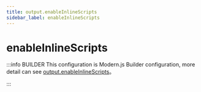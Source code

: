 ```yaml
---
title: output.enableInlineScripts
sidebar_label: enableInlineScripts
---
```

# enableInlineScripts

:::info BUILDER
This configuration is Modern.js Builder configuration, more detail can see [output.enableInlineScripts](https://modernjs.dev/builder/en/api/config-output.html#output-enableinlinescripts)。

:::


<Main />
